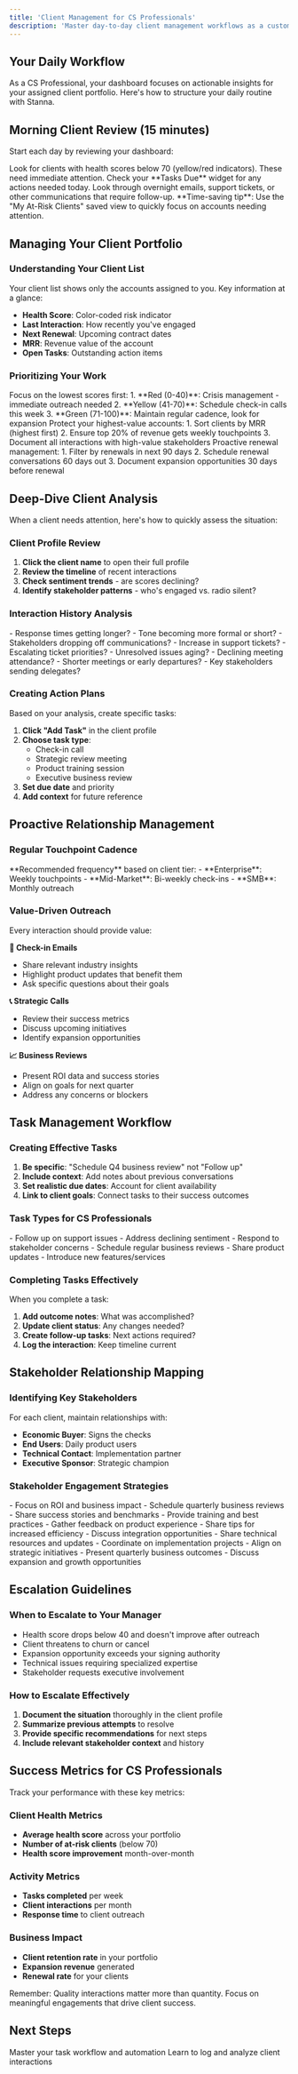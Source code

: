 ```yaml
---
title: 'Client Management for CS Professionals'
description: 'Master day-to-day client management workflows as a customer success professional'
---
```


## Your Daily Workflow

As a CS Professional, your dashboard focuses on actionable insights for your assigned client portfolio. Here's how to structure your daily routine with Stanna.

## Morning Client Review (15 minutes)

Start each day by reviewing your dashboard:

<Steps>
  <Step title="Check At-Risk Clients">
    Look for clients with health scores below 70 (yellow/red indicators). These need immediate attention.
  </Step>
  
  <Step title="Review Due Tasks">
    Check your **Tasks Due** widget for any actions needed today.
  </Step>
  
  <Step title="Scan Recent Interactions">
    Look through overnight emails, support tickets, or other communications that require follow-up.
  </Step>
</Steps>

<Tip>
**Time-saving tip**: Use the "My At-Risk Clients" saved view to quickly focus on accounts needing attention.
</Tip>

## Managing Your Client Portfolio

### Understanding Your Client List

Your client list shows only the accounts assigned to you. Key information at a glance:

- **Health Score**: Color-coded risk indicator
- **Last Interaction**: How recently you've engaged
- **Next Renewal**: Upcoming contract dates
- **MRR**: Revenue value of the account
- **Open Tasks**: Outstanding action items

### Prioritizing Your Work

<Tabs>
  <Tab title="By Health Score">
    Focus on the lowest scores first:
    1. **Red (0-40)**: Crisis management - immediate outreach needed
    2. **Yellow (41-70)**: Schedule check-in calls this week
    3. **Green (71-100)**: Maintain regular cadence, look for expansion
  </Tab>
  
  <Tab title="By Revenue">
    Protect your highest-value accounts:
    1. Sort clients by MRR (highest first)
    2. Ensure top 20% of revenue gets weekly touchpoints
    3. Document all interactions with high-value stakeholders
  </Tab>
  
  <Tab title="By Renewal Date">
    Proactive renewal management:
    1. Filter by renewals in next 90 days
    2. Schedule renewal conversations 60 days out
    3. Document expansion opportunities 30 days before renewal
  </Tab>
</Tabs>

## Deep-Dive Client Analysis

When a client needs attention, here's how to quickly assess the situation:

### Client Profile Review
1. **Click the client name** to open their full profile
2. **Review the timeline** of recent interactions
3. **Check sentiment trends** - are scores declining?
4. **Identify stakeholder patterns** - who's engaged vs. radio silent?

### Interaction History Analysis
<AccordionGroup>
  <Accordion title="Email Patterns">
    - Response times getting longer?
    - Tone becoming more formal or short?
    - Stakeholders dropping off communications?
  </Accordion>
  
  <Accordion title="Support Activity">
    - Increase in support tickets?
    - Escalating ticket priorities?
    - Unresolved issues aging?
  </Accordion>
  
  <Accordion title="Meeting Engagement">
    - Declining meeting attendance?
    - Shorter meetings or early departures?
    - Key stakeholders sending delegates?
  </Accordion>
</AccordionGroup>

### Creating Action Plans
Based on your analysis, create specific tasks:

1. **Click "Add Task"** in the client profile
2. **Choose task type**:
   - Check-in call
   - Strategic review meeting
   - Product training session
   - Executive business review
3. **Set due date** and priority
4. **Add context** for future reference

## Proactive Relationship Management

### Regular Touchpoint Cadence
<Info>
**Recommended frequency** based on client tier:
- **Enterprise**: Weekly touchpoints
- **Mid-Market**: Bi-weekly check-ins  
- **SMB**: Monthly outreach
</Info>

### Value-Driven Outreach
Every interaction should provide value:

**📧 Check-in Emails**
- Share relevant industry insights
- Highlight product updates that benefit them
- Ask specific questions about their goals

**📞 Strategic Calls**
- Review their success metrics
- Discuss upcoming initiatives
- Identify expansion opportunities

**📈 Business Reviews**
- Present ROI data and success stories
- Align on goals for next quarter
- Address any concerns or blockers

## Task Management Workflow

### Creating Effective Tasks
1. **Be specific**: "Schedule Q4 business review" not "Follow up"
2. **Include context**: Add notes about previous conversations
3. **Set realistic due dates**: Account for client availability
4. **Link to client goals**: Connect tasks to their success outcomes

### Task Types for CS Professionals
<CardGroup cols={2}>
  <Card title="Reactive Tasks" icon="bell">
    - Follow up on support issues
    - Address declining sentiment
    - Respond to stakeholder concerns
  </Card>
  
  <Card title="Proactive Tasks" icon="rocket">
    - Schedule regular business reviews
    - Share product updates
    - Introduce new features/services
  </Card>
</CardGroup>

### Completing Tasks Effectively
When you complete a task:
1. **Add outcome notes**: What was accomplished?
2. **Update client status**: Any changes needed?
3. **Create follow-up tasks**: Next actions required?
4. **Log the interaction**: Keep timeline current

## Stakeholder Relationship Mapping

### Identifying Key Stakeholders
For each client, maintain relationships with:
- **Economic Buyer**: Signs the checks
- **End Users**: Daily product users  
- **Technical Contact**: Implementation partner
- **Executive Sponsor**: Strategic champion

### Stakeholder Engagement Strategies
<Tabs>
  <Tab title="Economic Buyer">
    - Focus on ROI and business impact
    - Schedule quarterly business reviews
    - Share success stories and benchmarks
  </Tab>
  
  <Tab title="End Users">
    - Provide training and best practices
    - Gather feedback on product experience
    - Share tips for increased efficiency
  </Tab>
  
  <Tab title="Technical Contact">
    - Discuss integration opportunities
    - Share technical resources and updates
    - Coordinate on implementation projects
  </Tab>
  
  <Tab title="Executive Sponsor">
    - Align on strategic initiatives
    - Present quarterly business outcomes
    - Discuss expansion and growth opportunities
  </Tab>
</Tabs>

## Escalation Guidelines

### When to Escalate to Your Manager
- Health score drops below 40 and doesn't improve after outreach
- Client threatens to churn or cancel
- Expansion opportunity exceeds your signing authority
- Technical issues requiring specialized expertise
- Stakeholder requests executive involvement

### How to Escalate Effectively
1. **Document the situation** thoroughly in the client profile
2. **Summarize previous attempts** to resolve
3. **Provide specific recommendations** for next steps
4. **Include relevant stakeholder context** and history

## Success Metrics for CS Professionals

Track your performance with these key metrics:

### Client Health Metrics
- **Average health score** across your portfolio
- **Number of at-risk clients** (below 70)
- **Health score improvement** month-over-month

### Activity Metrics  
- **Tasks completed** per week
- **Client interactions** per month
- **Response time** to client outreach

### Business Impact
- **Client retention rate** in your portfolio
- **Expansion revenue** generated
- **Renewal rate** for your clients

<Warning>
Remember: Quality interactions matter more than quantity. Focus on meaningful engagements that drive client success.
</Warning>

## Next Steps

<CardGroup cols={2}>
  <Card title="Task Management" icon="list-check" href="/user-guides/cs-pro/task-management">
    Master your task workflow and automation
  </Card>
  
  <Card title="Interaction Tracking" icon="comments" href="/user-guides/cs-pro/interaction-tracking">
    Learn to log and analyze client interactions
  </Card>
</CardGroup>